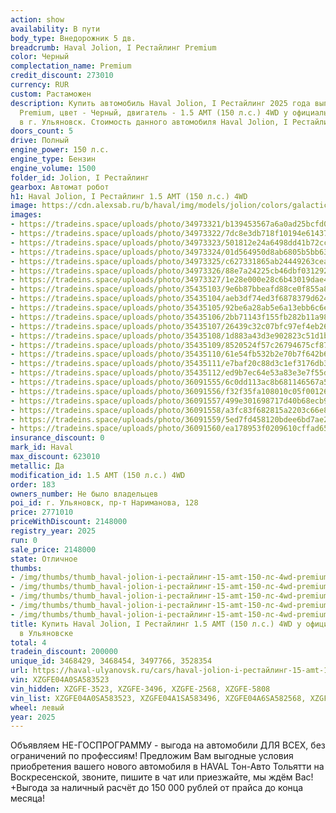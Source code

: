 ```yaml
---
action: show
availability: В пути
body_type: Внедорожник 5 дв.
breadcrumb: Haval Jolion, I Рестайлинг Premium
color: Черный
complectation_name: Premium
credit_discount: 273010
currency: RUR
custom: Растаможен
description: Купить автомобиль Haval Jolion, I Рестайлинг 2025 года выпуска, комплектация
  Premium, цвет - Черный, двигатель - 1.5 AMT (150 л.с.) 4WD у официального дилера
  в г. Ульяновск. Стоимость данного автомобиля Haval Jolion, I Рестайлинг – 2148000
doors_count: 5
drive: Полный
engine_power: 150 л.с.
engine_type: Бензин
engine_volume: 1500
folder_id: Jolion, I Рестайлинг
gearbox: Автомат робот
h1: Haval Jolion, I Рестайлинг 1.5 AMT (150 л.с.) 4WD
image: https://cdn.alexsab.ru/b/haval/img/models/jolion/colors/galactic-black.webp
images:
- https://tradeins.space/uploads/photo/34973321/b139453567a6a0ad25bcfd007bac4f01.jpg
- https://tradeins.space/uploads/photo/34973322/7dc8e3db718f10194e61437b6edb2450.jpg
- https://tradeins.space/uploads/photo/34973323/501812e24a6498dd41b72ccb3a59b371.jpg
- https://tradeins.space/uploads/photo/34973324/01d564950d8ab6805b5bb63ca2d731e8.jpg
- https://tradeins.space/uploads/photo/34973325/c627331865ab24449263cea91382b932.jpg
- https://tradeins.space/uploads/photo/34973326/88e7a24225cb46dbf0312922fd1a71b5.jpg
- https://tradeins.space/uploads/photo/34973327/1e28e000e28c6b43019dae4dcf5019f0.jpg
- https://tradeins.space/uploads/photo/35435103/9e6b87bbeafd88ce0f855a8a81be017a.jpg
- https://tradeins.space/uploads/photo/35435104/aeb3df74ed3f6878379d6244e9fb566a.jpg
- https://tradeins.space/uploads/photo/35435105/92be6a28ab5e6a13ebb6c6eae8119b8d.jpg
- https://tradeins.space/uploads/photo/35435106/2bb71143f155fb282b11a988eae97b16.jpg
- https://tradeins.space/uploads/photo/35435107/26439c32c07bfc97ef4eb26c4ff869b5.jpg
- https://tradeins.space/uploads/photo/35435108/1d883a43d3e902823c51d1b2daf2dea3.jpg
- https://tradeins.space/uploads/photo/35435109/8520524f57c26794675cf8754bb18932.jpg
- https://tradeins.space/uploads/photo/35435110/61e54fb532b2e70b7f642b673cb220ef.jpg
- https://tradeins.space/uploads/photo/35435111/e7baf20c88d3c1ef3176db3982aa7867.jpg
- https://tradeins.space/uploads/photo/35435112/ed9b7ec64e53a83e3e7f55d9b6401aa9.jpg
- https://tradeins.space/uploads/photo/36091555/6c0dd113ac8b681146567a554e6410ca.jpg
- https://tradeins.space/uploads/photo/36091556/f32f35fa108010c05f00126b93d200e1.jpg
- https://tradeins.space/uploads/photo/36091557/499e301698717d40b68ecb9d94e66c97.jpg
- https://tradeins.space/uploads/photo/36091558/a3fc83f682815a2203c66e869ff09484.jpg
- https://tradeins.space/uploads/photo/36091559/5ed7fd458120bdee6bd7ae2ca2fa6cae.jpg
- https://tradeins.space/uploads/photo/36091560/ea178953f0209610cffad65d2d5c5aa6.jpg
insurance_discount: 0
mark_id: Haval
max_discount: 623010
metallic: Да
modification_id: 1.5 AMT (150 л.с.) 4WD
order: 183
owners_number: Не было владельцев
poi_id: г. Ульяновск, пр-т Нариманова, 128
price: 2771010
priceWithDiscount: 2148000
registry_year: 2025
run: 0
sale_price: 2148000
state: Отличное
thumbs:
- /img/thumbs/thumb_haval-jolion-i-рестайлинг-15-amt-150-лс-4wd-premium-черный-2025_c4f01_0.webp
- /img/thumbs/thumb_haval-jolion-i-рестайлинг-15-amt-150-лс-4wd-premium-черный-2025_b2450_1.webp
- /img/thumbs/thumb_haval-jolion-i-рестайлинг-15-amt-150-лс-4wd-premium-черный-2025_9b371_2.webp
- /img/thumbs/thumb_haval-jolion-i-рестайлинг-15-amt-150-лс-4wd-premium-черный-2025_731e8_3.webp
- /img/thumbs/thumb_haval-jolion-i-рестайлинг-15-amt-150-лс-4wd-premium-черный-2025_2b932_4.webp
title: Купить Haval Jolion, I Рестайлинг 1.5 AMT (150 л.с.) 4WD у официального дилера
  в Ульяновске
total: 4
tradein_discount: 200000
unique_id: 3468429, 3468454, 3497766, 3528354
url: https://haval-ulyanovsk.ru/cars/haval-jolion-i-рестайлинг-15-amt-150-лс-4wd-premium-черный-2025/
vin: XZGFE04A0SA583523
vin_hidden: XZGFE-3523, XZGFE-3496, XZGFE-2568, XZGFE-5808
vin_list: XZGFE04A0SA583523, XZGFE04A1SA583496, XZGFE04A6SA582568, XZGFE04A9SA575808
wheel: левый
year: 2025
---
```

<p>
 Объявляем НЕ-ГОСПРОГРАММУ - выгода на автомобили ДЛЯ ВСЕХ, без ограничений по профессиям! Предложим Вам выгодные условия приобретения вашего нового автомобиля в HAVAL Тон-Авто Тольятти на Воскресенской, звоните, пишите в чат или приезжайте, мы ждём Вас! +Выгода за наличный расчёт до 150 000 рублей от прайса до конца месяца!
</p>
<p>
</p>
<p>
</p>
